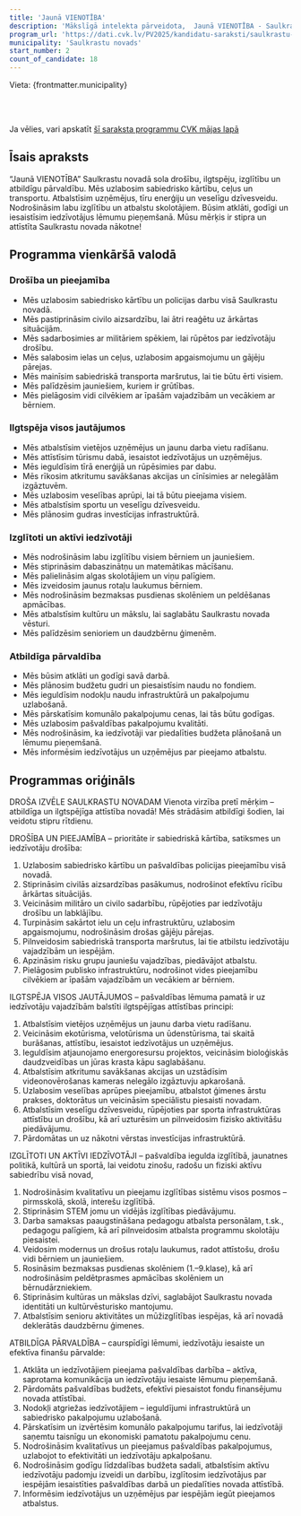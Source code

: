 ```yaml
---
title: 'Jaunā VIENOTĪBA'
description: 'Mākslīgā intelekta pārveidota,  Jaunā VIENOTĪBA - Saulkrastu novads programma vienkāršā valodā'
program_url: 'https://dati.cvk.lv/PV2025/kandidatu-saraksti/saulkrastu-novads/jauna-vienotiba'
municipality: 'Saulkrastu novads'
start_number: 2
count_of_candidate: 18
---
```



Vieta: {frontmatter.municipality}<br/>

<Badge text="Drošība un pieejamība" variant="note" size="small" /> <Badge text="Ilgtspējīga attīstība" variant="note" size="small" /> <Badge text="Izglītība un jaunatne" variant="note" size="small" /> <Badge text="Atbildīga pārvaldība" variant="note" size="small" /> <Badge text="Iedzīvotāju iesaiste" variant="note" size="small" />

<br/><br/> 

<Card title='Šis ir mākslīga intelekta ģenerēts apraksts' icon='starlight'>
    Ja vēlies, vari apskatīt <a href={frontmatter.program_url} target='_blank'>šī saraksta programmu CVK mājas lapā</a>
    </Card>

## Īsais apraksts

“Jaunā VIENOTĪBA” Saulkrastu novadā sola drošību, ilgtspēju, izglītību un atbildīgu pārvaldību. Mēs uzlabosim sabiedrisko kārtību, ceļus un transportu. Atbalstīsim uzņēmējus, tīru enerģiju un veselīgu dzīvesveidu. Nodrošināsim labu izglītību un atbalstu skolotājiem. Būsim atklāti, godīgi un iesaistīsim iedzīvotājus lēmumu pieņemšanā. Mūsu mērķis ir stipra un attīstīta Saulkrastu novada nākotne!

## Programma vienkāršā valodā

### Drošība un pieejamība
*   Mēs uzlabosim sabiedrisko kārtību un policijas darbu visā Saulkrastu novadā.
*   Mēs pastiprināsim civilo aizsardzību, lai ātri reaģētu uz ārkārtas situācijām.
*   Mēs sadarbosimies ar militāriem spēkiem, lai rūpētos par iedzīvotāju drošību.
*   Mēs salabosim ielas un ceļus, uzlabosim apgaismojumu un gājēju pārejas.
*   Mēs mainīsim sabiedriskā transporta maršrutus, lai tie būtu ērti visiem.
*   Mēs palīdzēsim jauniešiem, kuriem ir grūtības.
*   Mēs pielāgosim vidi cilvēkiem ar īpašām vajadzībām un vecākiem ar bērniem.

### Ilgtspēja visos jautājumos
*   Mēs atbalstīsim vietējos uzņēmējus un jaunu darba vietu radīšanu.
*   Mēs attīstīsim tūrismu dabā, iesaistot iedzīvotājus un uzņēmējus.
*   Mēs ieguldīsim tīrā enerģijā un rūpēsimies par dabu.
*   Mēs rīkosim atkritumu savākšanas akcijas un cīnīsimies ar nelegālām izgāztuvēm.
*   Mēs uzlabosim veselības aprūpi, lai tā būtu pieejama visiem.
*   Mēs atbalstīsim sportu un veselīgu dzīvesveidu.
*   Mēs plānosim gudras investīcijas infrastruktūrā.

### Izglītoti un aktīvi iedzīvotāji
*   Mēs nodrošināsim labu izglītību visiem bērniem un jauniešiem.
*   Mēs stiprināsim dabaszinātņu un matemātikas mācīšanu.
*   Mēs palielināsim algas skolotājiem un viņu palīgiem.
*   Mēs izveidosim jaunus rotaļu laukumus bērniem.
*   Mēs nodrošināsim bezmaksas pusdienas skolēniem un peldēšanas apmācības.
*   Mēs atbalstīsim kultūru un mākslu, lai saglabātu Saulkrastu novada vēsturi.
*   Mēs palīdzēsim senioriem un daudzbērnu ģimenēm.

### Atbildīga pārvaldība
*   Mēs būsim atklāti un godīgi savā darbā.
*   Mēs plānosim budžetu gudri un piesaistīsim naudu no fondiem.
*   Mēs ieguldīsim nodokļu naudu infrastruktūrā un pakalpojumu uzlabošanā.
*   Mēs pārskatīsim komunālo pakalpojumu cenas, lai tās būtu godīgas.
*   Mēs uzlabosim pašvaldības pakalpojumu kvalitāti.
* Mēs nodrošināsim, ka iedzīvotāji var piedalīties budžeta plānošanā un lēmumu pieņemšanā.
* Mēs informēsim iedzīvotājus un uzņēmējus par pieejamo atbalstu.

## Programmas oriģināls

DROŠA IZVĒLE SAULKRASTU NOVADAM
Vienota virzība pretī mērķim – atbildīga un ilgtspējīga attīstība novadā!
Mēs strādāsim atbildīgi šodien, lai veidotu stipru rītdienu.

DROŠĪBA UN PIEEJAMĪBA – prioritāte ir sabiedriskā kārtība, satiksmes un iedzīvotāju drošība:
1) Uzlabosim sabiedrisko kārtību un pašvaldības policijas pieejamību visā novadā.
2) Stiprināsim civilās aizsardzības pasākumus, nodrošinot efektīvu rīcību ārkārtas situācijās.
3) Veicināsim militāro un civilo sadarbību, rūpējoties par iedzīvotāju drošību un labklājību.
4) Turpināsim sakārtot ielu un ceļu infrastruktūru, uzlabosim apgaismojumu, nodrošināsim drošas gājēju pārejas.
5) Pilnveidosim sabiedriskā transporta maršrutus, lai tie atbilstu iedzīvotāju vajadzībām un iespējām.
6) Apzināsim risku grupu jauniešu vajadzības, piedāvājot atbalstu.
7) Pielāgosim publisko infrastruktūru, nodrošinot vides pieejamību cilvēkiem ar īpašām vajadzībām un vecākiem ar bērniem.

ILGTSPĒJA VISOS JAUTĀJUMOS – pašvaldības lēmuma pamatā ir uz iedzīvotāju vajadzībām balstīti ilgtspējīgas attīstības principi:
1) Atbalstīsim vietējos uzņēmējus un jaunu darba vietu radīšanu.
2) Veicināsim ekotūrisma, velotūrisma un ūdenstūrisma, tai skaitā burāšanas, attīstību, iesaistot iedzīvotājus un uzņēmējus.
3) Ieguldīsim atjaunojamo energoresursu projektos, veicināsim bioloģiskās daudzveidības un jūras krasta kāpu saglabāšanu.
4) Atbalstīsim atkritumu savākšanas akcijas un uzstādīsim videonovērošanas kameras nelegālo izgāztuvju apkarošanā.
5) Uzlabosim veselības aprūpes pieejamību, atbalstot ģimenes ārstu prakses, doktorātus un veicināsim speciālistu piesaisti novadam.
6) Atbalstīsim veselīgu dzīvesveidu, rūpējoties par sporta infrastruktūras attīstību un drošību, kā arī uzturēsim un pilnveidosim fizisko aktivitāšu piedāvājumu.
7) Pārdomātas un uz nākotni vērstas investīcijas infrastruktūrā.

IZGLĪTOTI UN AKTĪVI IEDZĪVOTĀJI – pašvaldība iegulda izglītībā, jaunatnes politikā, kultūrā un sportā, lai veidotu zinošu, radošu un fiziski aktīvu sabiedrību visā novad,
1) Nodrošināsim kvalitatīvu un pieejamu izglītības sistēmu visos posmos – pirmsskolā, skolā, interešu izglītībā.
2) Stiprināsim STEM jomu un vidējās izglītības piedāvājumu.
3) Darba samaksas paaugstināšana pedagogu atbalsta personālam, t.sk., pedagogu palīgiem, kā arī pilnveidosim atbalsta programmu skolotāju piesaistei.
4) Veidosim modernus un drošus rotaļu laukumus, radot attīstošu, drošu vidi bērniem un jauniešiem.
5) Rosināsim bezmaksas pusdienas skolēniem (1.–9.klase), kā arī nodrošināsim peldētprasmes apmācības skolēniem un bērnudārzniekiem.
6) Stiprināsim kultūras un mākslas dzīvi, saglabājot Saulkrastu novada identitāti un kultūrvēsturisko mantojumu.
7) Atbalstīsim senioru aktivitātes un mūžizglītības iespējas, kā arī novadā deklerātās daudzbērnu ģimenes.

ATBILDĪGA PĀRVALDĪBA – caurspīdīgi lēmumi, iedzīvotāju iesaiste un efektīva finanšu pārvalde:
1) Atklāta un iedzīvotājiem pieejama pašvaldības darbība – aktīva, saprotama komunikācija un iedzīvotāju iesaiste lēmumu pieņemšanā.
2) Pārdomāts pašvaldības budžets, efektīvi piesaistot fondu finansējumu novada attīstībai.
3) Nodokļi atgriežas iedzīvotājiem – ieguldījumi infrastruktūrā un sabiedrisko pakalpojumu uzlabošanā.
4) Pārskatīsim un izvērtēsim komunālo pakalpojumu tarifus, lai iedzīvotāji saņemtu taisnīgu un ekonomiski pamatotu pakalpojumu cenu.
5) Nodrošināsim kvalitatīvus un pieejamus pašvaldības pakalpojumus, uzlabojot to efektivitāti un iedzīvotāju apkalpošanu.
6) Nodrošināsim godīgu līdzdalības budžeta sadali, atbalstīsim aktīvu iedzīvotāju padomju izveidi un darbību, izglītosim iedzīvotājus par iespējām iesaistīties pašvaldības darbā un piedalīties novada attīstībā.
7) Informēsim iedzīvotājus un uzņēmējus par iespējām iegūt pieejamos atbalstus.
